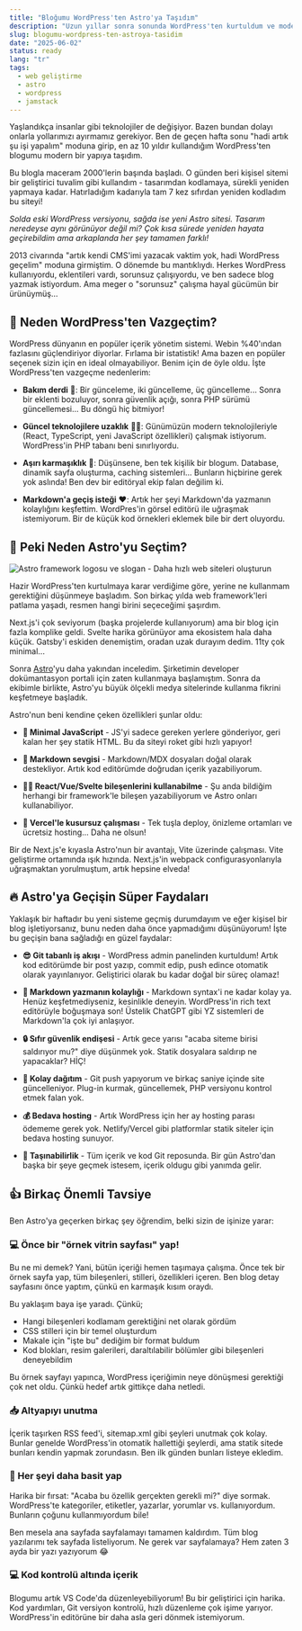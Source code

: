 ```yaml
---
title: "Bloğumu WordPress'ten Astro'ya Taşıdım"
description: "Uzun yıllar sonra sonunda WordPress'ten kurtuldum ve modern bir jamstack yapısına geçtim. İşte yaşadıklarım ve WordPress'e veda etme hikayem."
slug: blogumu-wordpress-ten-astroya-tasidim
date: "2025-06-02"
status: ready
lang: "tr"
tags:
  - web geliştirme
  - astro
  - wordpress
  - jamstack
---
```



Yaşlandıkça insanlar gibi teknolojiler de değişiyor. Bazen bundan dolayı onlarla yollarımızı ayırmamız gerekiyor. Ben de geçen hafta sonu "hadi artık şu işi yapalım" moduna girip, en az 10 yıldır kullandığım WordPress'ten blogumu modern bir yapıya taşıdım.

Bu blogla maceram 2000'lerin başında başladı. O günden beri kişisel sitemi bir geliştirici tuvalim gibi kullandım - tasarımdan kodlamaya, sürekli yeniden yapmaya kadar. Hatırladığım kadarıyla tam 7 kez sıfırdan yeniden kodladım bu siteyi!

<ImageZoom
  src="/images/blog/2025/wordpress-vs-astro-comparison.jpg"
  alt="WordPress (solda) ve Astro (sağda) versiyonlarının mfyz.com için yan yana karşılaştırması"
  width={1200}
  height={800}
/>

_Solda eski WordPress versiyonu, sağda ise yeni Astro sitesi. Tasarım neredeyse aynı görünüyor değil mi? Çok kısa sürede yeniden hayata geçirebildim ama arkaplanda her şey tamamen farklı!_

2013 civarında "artık kendi CMS'imi yazacak vaktim yok, hadi WordPress geçelim" moduna girmiştim. O dönemde bu mantıklıydı. Herkes WordPress kullanıyordu, eklentileri vardı, sorunsuz çalışıyordu, ve ben sadece blog yazmak istiyordum. Ama meger o "sorunsuz" çalışma hayal gücümün bir ürünüymüş...

## 🤔 Neden WordPress'ten Vazgeçtim?

WordPress dünyanın en popüler içerik yönetim sistemi. Webin %40'ından fazlasını güçlendiriyor diyorlar. Fırlama bir istatistik! Ama bazen en popüler seçenek sizin için en ideal olmayabiliyor. Benim için de öyle oldu. İşte WordPress'ten vazgeçme nedenlerim:

- **Bakım derdi** 🔧: Bir günceleme, iki güncelleme, üç güncelleme... Sonra bir eklenti bozuluyor, sonra güvenlik açığı, sonra PHP sürümü güncellemesi... Bu döngü hiç bitmiyor!

- **Güncel teknolojilere uzaklık** 👨‍💻: Günümüzün modern teknolojileriyle (React, TypeScript, yeni JavaScript özellikleri) çalışmak istiyorum. WordPress'in PHP tabanı beni sınırlıyordu.

- **Aşırı karmaşıklık** 🧩: Düşünsene, ben tek kişilik bir blogum. Database, dinamik sayfa oluşturma, caching sistemleri... Bunların hiçbirine gerek yok aslında! Ben dev bir editöryal ekip falan değilim ki.

- **Markdown'a geçiş isteği** ❤️: Artık her şeyi Markdown'da yazmanın kolaylığını keşfettim. WordPres'in görsel editörü ile uğraşmak istemiyorum. Bir de küçük kod örnekleri eklemek bile bir dert oluyordu.

## 🌟 Peki Neden Astro'yu Seçtim?

<Image
  src="/images/blog/2025/astro-framework.jpg"
  alt="Astro framework logosu ve slogan - Daha hızlı web siteleri oluşturun"
  width={800}
  height={420}
  transition:name="astro-framework"
/>

Hazir WordPress'ten kurtulmaya karar verdiğime göre, yerine ne kullanmam gerektiğini düşünmeye başladım. Son birkaç yılda web framework'leri patlama yaşadı, resmen hangi birini seçeceğimi şaşırdım.

Next.js'i çok seviyorum (başka projelerde kullanıyorum) ama bir blog için fazla komplike geldi. Svelte harika görünüyor ama ekosistem hala daha küçük. Gatsby'i eskiden denemiştim, oradan uzak durayım dedim. 11ty çok minimal...

Sonra [Astro](https://astro.build/)'yu daha yakından inceledim. Şirketimin developer dokümantasyon portali için zaten kullanmaya başlamıştım. Sonra da ekibimle birlikte, Astro'yu büyük ölçekli medya sitelerinde kullanma fikrini keşfetmeye başladık.

Astro'nun beni kendine çeken özellikleri şunlar oldu:

- **💾 Minimal JavaScript** - JS'yi sadece gereken yerlere gönderiyor, geri kalan her şey statik HTML. Bu da siteyi roket gibi hızlı yapıyor!

- **📄 Markdown sevgisi** - Markdown/MDX dosyaları doğal olarak destekliyor. Artık kod editörümde doğrudan içerik yazabiliyorum.

- **👨‍💻 React/Vue/Svelte bileşenlerini kullanabilme** - Şu anda bildiğim herhangi bir framework'le bileşen yazabiliyorum ve Astro onları kullanabiliyor.

- **🚀 Vercel'le kusursuz çalışması** - Tek tuşla deploy, önizleme ortamları ve ücretsiz hosting... Daha ne olsun!

Bir de Next.js'e kıyasla Astro'nun bir avantajı, Vite üzerinde çalışması. Vite geliştirme ortamında ışık hızında. Next.js'in webpack configurasyonlarıyla uğraşmaktan yorulmuştum, artık hepsine elveda!

## 🔥 Astro'ya Geçişin Süper Faydaları

Yaklaşık bir haftadır bu yeni sisteme geçmiş durumdayım ve eğer kişisel bir blog işletiyorsanız, bunu neden daha önce yapmadığımı düşünüyorum! İşte bu geçişin bana sağladığı en güzel faydalar:

- **😎 Git tabanlı iş akışı** - WordPress admin panelinden kurtuldum! Artık kod editörümde bir post yazıp, commit edip, push edince otomatik olarak yayınlanıyor. Geliştirici olarak bu kadar doğal bir süreç olamaz!

- **📕 Markdown yazmanın kolaylığı** - Markdown syntax'i ne kadar kolay ya. Henüz keşfetmediyseniz, kesinlikle deneyin. WordPress'in rich text editörüyle boğuşmaya son! Üstelik ChatGPT gibi YZ sistemleri de Markdown'la çok iyi anlaşıyor.

- **🔒 Sıfır güvenlik endişesi** - Artık gece yarısı "acaba siteme birisi saldırıyor mu?" diye düşünmek yok. Statik dosyalara saldırıp ne yapacaklar? HİÇ!

- **👤 Kolay dağıtım** - Git push yapıyorum ve birkaç saniye içinde site güncelleniyor. Plug-in kurmak, güncellemek, PHP versiyonu kontrol etmek falan yok.

- **💰 Bedava hosting** - Artık WordPress için her ay hosting parası ödememe gerek yok. Netlify/Vercel gibi platformlar statik siteler için bedava hosting sunuyor.

- **🗼 Taşınabilirlik** - Tüm içerik ve kod Git reposunda. Bir gün Astro'dan başka bir şeye geçmek istesem, içerik oldugu gibi yanımda gelir.

## 👍 Birkaç Önemli Tavsiye

Ben Astro'ya geçerken birkaç şey öğrendim, belki sizin de işinize yarar:

### 💻 Önce bir "örnek vitrin sayfası" yap!

Bu ne mi demek? Yani, bütün içeriği hemen taşımaya çalışma. Önce tek bir örnek sayfa yap, tüm bileşenleri, stilleri, özellikleri içeren. Ben blog detay sayfasını önce yaptım, çünkü en karmaşık kısım oraydı.

Bu yaklaşım baya işe yaradı. Çünkü;

- Hangi bileşenleri kodlamam gerektiğini net olarak gördüm
- CSS stilleri için bir temel oluşturdum
- Makale için "işte bu" dediğim bir format buldum
- Kod blokları, resim galerileri, daraltılabilir bölümler gibi bileşenleri deneyebildim

Bu örnek sayfayı yapınca, WordPress içeriğimin neye dönüşmesi gerektiği çok net oldu. Çünkü hedef artık gittikçe daha netledi.

### 📥 Altyapıyı unutma

İçerik taşırken RSS feed'i, sitemap.xml gibi şeyleri unutmak çok kolay. Bunlar genelde WordPress'in otomatik hallettiği şeylerdi, ama statik sitede bunları kendin yapmak zorundasın. Ben ilk günden bunları listeye ekledim.

### 🔧 Her şeyi daha basit yap

Harika bir fırsat: "Acaba bu özellik gerçekten gerekli mi?" diye sormak. WordPress'te kategoriler, etiketler, yazarlar, yorumlar vs. kullanıyordum. Bunların çoğunu kullanmıyordum bile!

Ben mesela ana sayfada sayfalamayı tamamen kaldırdım. Tüm blog yazılarımı tek sayfada listeliyorum. Ne gerek var sayfalamaya? Hem zaten 3 ayda bir yazı yazıyorum 😂

### 💻 Kod kontrolü altında içerik

Blogumu artık VS Code'da düzenleyebiliyorum! Bu bir geliştirici için harika. Kod yardımları, Git versiyon kontrolü, hızlı düzenleme çok işime yarıyor. WordPress'in editörüne bir daha asla geri dönmek istemiyorum.

